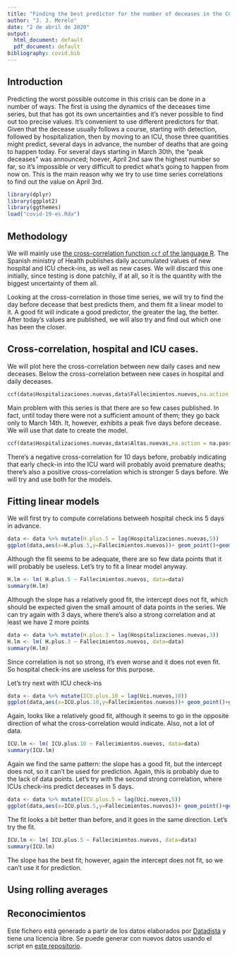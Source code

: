 ```yaml
---
title: "Finding the best predictor for the number of deceases in the COVID-19 pandemic in Spain"
author: "J. J. Merelo"
date: "2 de abril de 2020"
output:
  html_document: default
  pdf_document: default
bibliography: covid.bib
---
```



## Introduction

Predicting the worst possible outcome in this crisis can be done in a number of ways. The first is using the dynamics of the deceases time series, but that has got its own uncertainties and it's never possible to find out too precise values. It's convenient to use different predictors for that. Given that the decease usually follows a course, starting with detection, followed by hospitalization, then by moving to an ICU, those three quantities might predict, several days in advance, the number of deaths that are going to happen today. For several days starting in March 30th, the "peak deceases" was announced; hoever, April 2nd saw the highest number so far, so it's impossible or very difficult to predict what's going to happen from now on. This is the main reason why we try to use time series correlations to find out the value on April 3rd.


```r
library(dplyr)
library(ggplot2)
library(ggthemes)
load("covid-19-es.Rda")
```

## Methodology 

We will mainly use  [the cross-correlation function `ccf` of the language R](https://online.stat.psu.edu/stat510/lesson/8/8.2). The Spanish ministry of Health publishes daily accumulated values of new hospital and ICU check-ins, as well as new cases. We will discard this one initially, since testing is done patchily, if at all, so it is the quantity with the biggest uncertainty of them all.

Looking at the cross-correlation in those time series, we will try to find the day before decease that best predicts them, and them fit a linear model to it. A good fit will indicate a good predictor, the greater the lag, the better. After today's values are published, we will also try and find out which one has been the closer.

## Cross-correlation, hospital and ICU cases.

We will plot here the cross-correlation between new daily cases and new deceases. Below the cross-correlation between new cases in hospital and daily deceases.


```r
ccf(data$Hospitalizaciones.nuevas,data$Fallecimientos.nuevos,na.action = na.pass,lag.max = 20)
```

Main problem with this series is that there are so few cases published. In fact, until today there were not a sufficient amount of them; they go back only to March 14th. It, however, exhibits a peak five days before decease. We will use that date to create the model.

```r
ccf(data$Hospitalizaciones.nuevas,data$Altas.nuevas,na.action = na.pass,lag.max = 28)
```

There's a negative cross-correlation for 10 days before, probably indicating that early check-in into the ICU ward will probably avoid premature deaths; there's also a positive cross-correlation which is stronger 5 days before. We will try and use both for the models.

## Fitting linear models 

We will first try to compute correlations betweeh hospital check ins 5 days in advance.

```r
data <- data %>% mutate(H.plus.5 = lag(Hospitalizaciones.nuevas,5))
ggplot(data,aes(x=H.plus.5,y=Fallecimientos.nuevos))+ geom_point()+geom_smooth(method='lm', formula= y~x)+theme_tufte()
```

Although the fit seems to be adequate, there are so few data points that it will probably be useless. Let's try to fit a linear model anyway.

```r
H.lm <- lm( H.plus.5 ~ Fallecimientos.nuevos, data=data)
summary(H.lm)
```
Although the slope has a relatively good fit, the intercept does not fit, which should be expected given the small amount of data points in the series. We can try again with 3 days, where there's also a strong correlation and at least we have 2 more points

```r
data <- data %>% mutate(H.plus.3 = lag(Hospitalizaciones.nuevas,3))
H.lm <- lm( H.plus.3 ~ Fallecimientos.nuevos, data=data)
summary(H.lm)
```

Since correlation is not so strong, it's even worse and it does not even fit. So hospital check-ins are useless for this purpose.

Let's try next with ICU check-ins

```r
data <- data %>% mutate(ICU.plus.10 = lag(Uci.nuevos,10))
ggplot(data,aes(x=ICU.plus.10,y=Fallecimientos.nuevos))+ geom_point()+geom_smooth(method='lm', formula= y~x)+theme_tufte()
```

Again, looks like a relatively good fit, although it seems to go in the opposite direction of what the cross-correlation would indicate. Also, not a lot of data.

```r
ICU.lm <- lm( ICU.plus.10 ~ Fallecimientos.nuevos, data=data)
summary(ICU.lm)
```
Again we find the same pattern: the slope has a good fit, but the intercept does not, so it can't be used for prediction. Again, this is probably due to the lack of data points. Let's try with the second strong correlation, where ICUs check-ins predict deceases in 5 days.

```r
data <- data %>% mutate(ICU.plus.5 = lag(Uci.nuevos,5))
ggplot(data,aes(x=ICU.plus.5,y=Fallecimientos.nuevos))+ geom_point()+geom_smooth(method='lm', formula= y~x)+theme_tufte()
```

The fit looks a bit better than before, and it goes in the same direction. Let's try the fit.

```r
ICU.lm <- lm( ICU.plus.5 ~ Fallecimientos.nuevos, data=data)
summary(ICU.lm)
```

The slope has the best fit; however, again the intercept does not fit, so we can't use it for prediction.

## Using rolling averages

## Reconocimientos

Este fichero está generado a partir de los datos elaborados por [Datadista](https://github.com/datadista/datasets) y tiene una licencia libre. Se puede generar con nuevos datos usando el script en [este repositorio](https://github.com/JJ/covid-reports).
